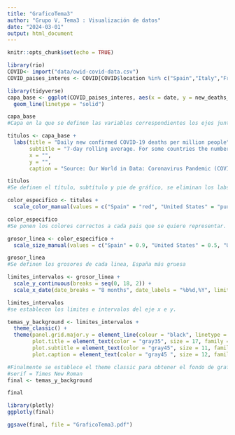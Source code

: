 ```yaml
---
title: "GraficoTema3"
author: "Grupo V, Tema3 : Visualización de datos"
date: "2024-03-01"
output: html_document
---
```


```r
knitr::opts_chunk$set(echo = TRUE)
```

```r
library(rio)
COVID<- import("data/owid-covid-data.csv")
COVID_paises_interes <- COVID[COVID$location %in% c("Spain","Italy","France","Germany","Canada","Japan","United States","United Kingdom"),]

library(tidyverse)
capa_base <- ggplot(COVID_paises_interes, aes(x = date, y = new_deaths_smoothed_per_million, color = location, size = location)) +
  geom_line(linetype = "solid")

capa_base
#Capa en la que se definen las variables correspondientes los ejes junto las del color y el tamaño de las letras correctamente, el size se usará para poder modificar el de España posteriormente

titulos <- capa_base +
  labs(title = "Daily new confirmed COVID-19 deaths per million people",
       subtitle = "7-day rolling average. For some countries the number of confirmed deaths. This is because of limited\n testing and challenges in the attribution of the cause of death.",
       x = "",
       y = "",
       caption = "Source: Our World in Data: Coronavirus Pandemic (COVID-19)") +                   guides(color = guide_legend(title = ""),size = guide_legend(title = ""))

titulos
#Se definen el título, subtítulo y pie de gráfico, se eliminan los labs en x e y junto con el título de la leyenda.

color_especifico <- titulos +
  scale_color_manual(values = c("Spain" = "red", "United States" = "purple", "United Kingdom" = "pink", "Japan" = "darkgrey", "Canada" = "brown", "France" = "orange", "Germany" = "darkgreen", "Italy" = "lightblue"))

color_especifico
#Se ponen los colores correctos a cada pais que se quiere representar.

grosor_linea <- color_especifico +
  scale_size_manual(values = c("Spain" = 0.9, "United States" = 0.5, "United Kingdom" = 0.5, "Japan" = 0.5, "Canada" = 0.5, "France" = 0.5, "Germany" = 0.5, "Italy" = 0.5))

grosor_linea
#Se definen los grosores de cada linea, España más gruesa

limites_intervalos <- grosor_linea +
  scale_y_continuous(breaks = seq(0, 18, 2)) +
  scale_x_date(date_breaks = "8 months", date_labels = "%b%d,%Y", limits = c(min(COVID_paises_interes$date), max(COVID_paises_interes$date)))

limites_intervalos
#se establecen los limites e intervalos del eje x e y.

temas_y_background <- limites_intervalos +
  theme_classic() +
  theme(panel.grid.major.y = element_line(colour = "black", linetype = "dashed"), panel.grid.minor = element_blank(),plot.caption.position = "plot",
        plot.title = element_text(color = "gray35", size = 17, family ="serif"),
        plot.subtitle = element_text(color = "gray45", size = 11, family = "serif"),
        plot.caption = element_text(color = "gray45 ", size = 12, family = "serif",hjust = 0))

#Finalmente se establece el theme classic para obtener el fondo de grafico requerido, se pone en blanco y las lineas correspondientes a los valores del eje y se ponen a rayas, para acabar se establece el tamaño, color y tipo de fuente buscado de cada parte de texto en el gráfico, el plot se pone en el lado izquierdo.
#serif = Times New Roman
final <- temas_y_background

final

library(plotly)
ggplotly(final)

ggsave(final, file = "GraficoTema3.pdf")

```

